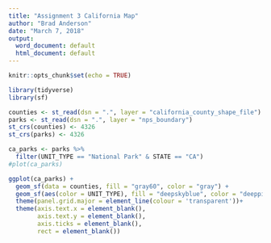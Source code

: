 ```yaml
---
title: "Assignment 3 California Map"
author: "Brad Anderson"
date: "March 7, 2018"
output:
  word_document: default
  html_document: default
---
```


```r
knitr::opts_chunk$set(echo = TRUE)
```

```r
library(tidyverse)
library(sf)
```

```r
counties <- st_read(dsn = ".", layer = "california_county_shape_file")
parks <- st_read(dsn = ".", layer = "nps_boundary")
st_crs(counties) <- 4326
st_crs(parks) <- 4326
```

```r

ca_parks <- parks %>% 
  filter(UNIT_TYPE == "National Park" & STATE == "CA")
#plot(ca_parks)

```

```r
ggplot(ca_parks) +
  geom_sf(data = counties, fill = "gray60", color = "gray") +
  geom_sf(aes(color = UNIT_TYPE), fill = "deepskyblue", color = "deeppink") +
  theme(panel.grid.major = element_line(colour = 'transparent'))+
  theme(axis.text.x = element_blank(),
        axis.text.y = element_blank(),
        axis.ticks = element_blank(),
        rect = element_blank())
```

